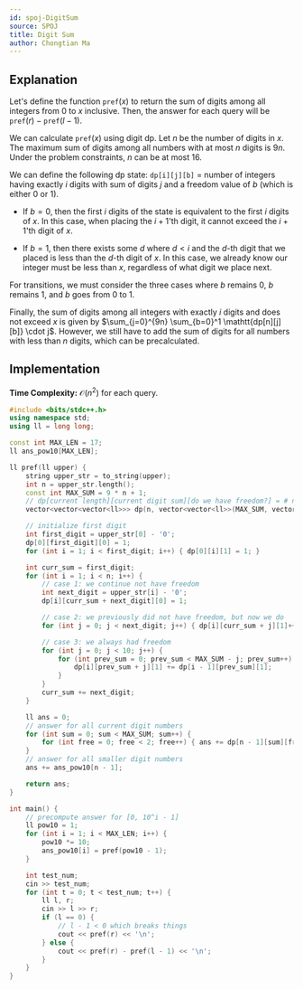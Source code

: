 ```yaml
---
id: spoj-DigitSum
source: SPOJ
title: Digit Sum
author: Chongtian Ma
---
```


## Explanation

Let's define the function $\mathtt{pref}(x)$ to return the sum of digits among all integers from $0$ to $x$ inclusive.
Then, the answer for each query will be $\mathtt{pref}(r) - \mathtt{pref}(l-1)$.

We can calculate $\mathtt{pref}(x)$ using digit dp. Let $n$ be the number of digits in $x$.
The maximum sum of digits among all numbers with at most $n$ digits is $9n$.
Under the problem constraints, $n$ can be at most $16$.

We can define the following dp state:
$\mathtt{dp[i][j][b]}$ = number of integers having exactly $i$ digits with sum of digits $j$ and a freedom value of $b$ (which is either $0$ or $1$).

- If $b = 0$, then the first $i$ digits of the state is equivalent to the first $i$ digits of $x$.
  In this case, when placing the $i+1$'th digit, it cannot exceed the $i+1$'th digit of $x$.

- If $b = 1$, then there exists some $d$ where $d < i$ and the $d$-th digit that we placed is less than the $d$-th digit of $x$.
  In this case, we already know our integer must be less than $x$, regardless of what digit we place next.

For transitions, we must consider the three cases where $b$ remains $0$,
$b$ remains $1$, and $b$ goes from $0$ to $1$.

Finally, the sum of digits among all integers with exactly $i$ digits and does not exceed $x$ is given by $\sum_{j=0}^{9n} \sum_{b=0}^1 \mathtt{dp[n][j][b]} \cdot j$.
However, we still have to add the sum of digits for all numbers with less than $n$ digits, which can be precalculated.

## Implementation

**Time Complexity:** $\mathcal{O}(n^2)$ for each query.

<LanguageSection>
<CPPSection>

```cpp
#include <bits/stdc++.h>
using namespace std;
using ll = long long;

const int MAX_LEN = 17;
ll ans_pow10[MAX_LEN];

ll pref(ll upper) {
	string upper_str = to_string(upper);
	int n = upper_str.length();
	const int MAX_SUM = 9 * n + 1;
	// dp[current length][current digit sum][do we have freedom?] = # numbers
	vector<vector<vector<ll>>> dp(n, vector<vector<ll>>(MAX_SUM, vector<ll>(2)));

	// initialize first digit
	int first_digit = upper_str[0] - '0';
	dp[0][first_digit][0] = 1;
	for (int i = 1; i < first_digit; i++) { dp[0][i][1] = 1; }

	int curr_sum = first_digit;
	for (int i = 1; i < n; i++) {
		// case 1: we continue not have freedom
		int next_digit = upper_str[i] - '0';
		dp[i][curr_sum + next_digit][0] = 1;

		// case 2: we previously did not have freedom, but now we do
		for (int j = 0; j < next_digit; j++) { dp[i][curr_sum + j][1]++; }

		// case 3: we always had freedom
		for (int j = 0; j < 10; j++) {
			for (int prev_sum = 0; prev_sum < MAX_SUM - j; prev_sum++) {
				dp[i][prev_sum + j][1] += dp[i - 1][prev_sum][1];
			}
		}
		curr_sum += next_digit;
	}

	ll ans = 0;
	// answer for all current digit numbers
	for (int sum = 0; sum < MAX_SUM; sum++) {
		for (int free = 0; free < 2; free++) { ans += dp[n - 1][sum][free] * sum; }
	}
	// answer for all smaller digit numbers
	ans += ans_pow10[n - 1];

	return ans;
}

int main() {
	// precompute answer for [0, 10^i - 1]
	ll pow10 = 1;
	for (int i = 1; i < MAX_LEN; i++) {
		pow10 *= 10;
		ans_pow10[i] = pref(pow10 - 1);
	}

	int test_num;
	cin >> test_num;
	for (int t = 0; t < test_num; t++) {
		ll l, r;
		cin >> l >> r;
		if (l == 0) {
			// l - 1 < 0 which breaks things
			cout << pref(r) << '\n';
		} else {
			cout << pref(r) - pref(l - 1) << '\n';
		}
	}
}
```

</CPPSection>
</LanguageSection>
